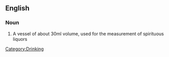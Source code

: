 ==English==
===Noun===
#A vessel of about 30ml volume, used for the measurement of spirituous liquors
[[Category:Drinking]]